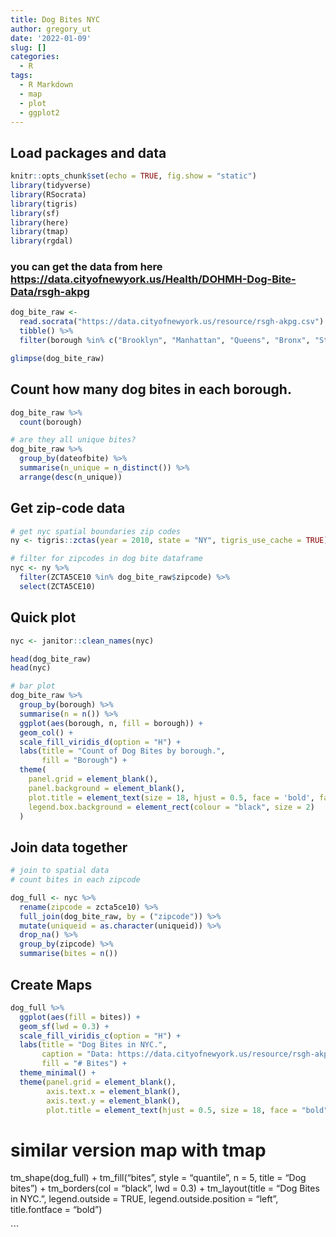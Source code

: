 ```yaml
---
title: Dog Bites NYC
author: gregory_ut
date: '2022-01-09'
slug: []
categories:
  - R
tags:
  - R Markdown
  - map
  - plot
  - ggplot2
---
```



## Load packages and data
```r
knitr::opts_chunk$set(echo = TRUE, fig.show = "static")
library(tidyverse)
library(RSocrata)
library(tigris)
library(sf)
library(here)
library(tmap)
library(rgdal)
```


### you can get the data from here <https://data.cityofnewyork.us/Health/DOHMH-Dog-Bite-Data/rsgh-akpg>

```r
dog_bite_raw <- 
  read.socrata("https://data.cityofnewyork.us/resource/rsgh-akpg.csv") %>%
  tibble() %>%
  filter(borough %in% c("Brooklyn", "Manhattan", "Queens", "Bronx", "Staten Island"))

glimpse(dog_bite_raw)
```


## Count how many dog bites in each borough.
```r
dog_bite_raw %>%
  count(borough)

# are they all unique bites?
dog_bite_raw %>%
  group_by(dateofbite) %>%
  summarise(n_unique = n_distinct()) %>%
  arrange(desc(n_unique))
```


## Get zip-code data
```r
# get nyc spatial boundaries zip codes
ny <- tigris::zctas(year = 2010, state = "NY", tigris_use_cache = TRUE)

# filter for zipcodes in dog bite dataframe
nyc <- ny %>%
  filter(ZCTA5CE10 %in% dog_bite_raw$zipcode) %>%
  select(ZCTA5CE10)

```

## Quick plot
```r

nyc <- janitor::clean_names(nyc)

head(dog_bite_raw)   
head(nyc)

# bar plot
dog_bite_raw %>%
  group_by(borough) %>%
  summarise(n = n()) %>%
  ggplot(aes(borough, n, fill = borough)) +
  geom_col() +
  scale_fill_viridis_d(option = "H") +
  labs(title = "Count of Dog Bites by borough.",
       fill = "Borough") +
  theme(
    panel.grid = element_blank(),
    panel.background = element_blank(),
    plot.title = element_text(size = 18, hjust = 0.5, face = 'bold', family = 'sans'),
    legend.box.background = element_rect(colour = "black", size = 2)
  )

```


## Join data together
```r
# join to spatial data
# count bites in each zipcode

dog_full <- nyc %>%
  rename(zipcode = zcta5ce10) %>%
  full_join(dog_bite_raw, by = ("zipcode")) %>%
  mutate(uniqueid = as.character(uniqueid)) %>%
  drop_na() %>%
  group_by(zipcode) %>% 
  summarise(bites = n())

```

## Create Maps
```r
dog_full %>%
  ggplot(aes(fill = bites)) +
  geom_sf(lwd = 0.3) +
  scale_fill_viridis_c(option = "H") +
  labs(title = "Dog Bites in NYC.",
       caption = "Data: https://data.cityofnewyork.us/resource/rsgh-akpg.csv",
       fill = "# Bites") +
  theme_minimal() +
  theme(panel.grid = element_blank(),
        axis.text.x = element_blank(),
        axis.text.y = element_blank(),
        plot.title = element_text(hjust = 0.5, size = 18, face = "bold"))

```


# similar version map with tmap
tm_shape(dog_full) +
  tm_fill("bites",
          style = "quantile",
          n = 5,
          title = "Dog bites") +
  tm_borders(col = "black",
             lwd = 0.3) +
  tm_layout(title = "Dog Bites in NYC.",
            legend.outside = TRUE,
            legend.outside.position = "left",
            title.fontface = "bold")

```